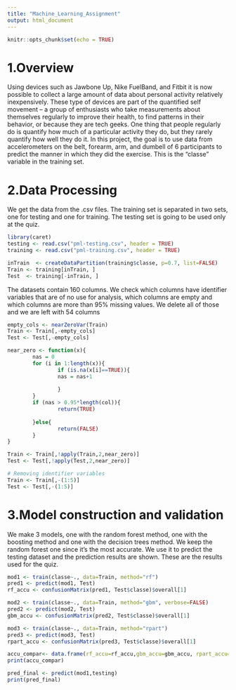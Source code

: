 ```yaml
---
title: "Machine_Learning_Assignment"
output: html_document
---
```


```r
knitr::opts_chunk$set(echo = TRUE)
```

# 1.Overview
Using devices such as Jawbone Up, Nike FuelBand, and Fitbit it is now possible to collect a large amount of data about personal activity relatively inexpensively. These type of devices are part of the quantified self movement – a group of enthusiasts who take measurements about themselves regularly to improve their health, to find patterns in their behavior, or because they are tech geeks. One thing that people regularly do is quantify how much of a particular activity they do, but they rarely quantify how well they do it. In this project, the goal is to use data from accelerometers on the belt, forearm, arm, and dumbell of 6 participants to predict the manner in which they did the exercise. This is the "classe" variable in the training set.

# 2.Data Processing
We get the data from the .csv files. The training set is separated in two sets, one for
testing and one for training. The testing set is going to be used only at the quiz.

```r
library(caret)
testing <- read.csv("pml-testing.csv", header = TRUE)
training <- read.csv("pml-training.csv", header = TRUE)

inTrain  <- createDataPartition(training$classe, p=0.7, list=FALSE)
Train <- training[inTrain, ]
Test  <- training[-inTrain, ]
```
The datasets contain 160 columns. We check which columns have identifier variables that are of no use for analysis,
which columns are empty and which columns are more than 95% missing values. We delete all of those and we are left with
54 columns

```r
empty_cols <- nearZeroVar(Train)
Train <- Train[,-empty_cols]
Test <- Test[,-empty_cols]

near_zero <- function(x){
        nas = 0
        for (i in 1:length(x)){
                if (is.na(x[i]==TRUE)){
                nas = nas+1
                
                }
        }
        if (nas > 0.95*length(col)){
                return(TRUE)
                
        }else{
                return(FALSE)
        }
}

Train <- Train[,!apply(Train,2,near_zero)]
Test <- Test[,!apply(Test,2,near_zero)]

# Removing identifier variables
Train <- Train[,-(1:5)]
Test <- Test[,-(1:5)]
```

# 3.Model construction and validation
We make 3 models, one with the random forest method, one with the boosting method and one with the decision trees method.
We keep the random forest one since it's the most accurate. We use it to predict the testing dataset and the prediction
results are shown. These are the results used for the quiz.

```r
mod1 <- train(classe~., data=Train, method="rf")
pred1 <- predict(mod1, Test)
rf_accu <- confusionMatrix(pred1, Test$classe)$overall[1]

mod2 <- train(classe~., data=Train, method="gbm", verbose=FALSE)
pred2 <- predict(mod2, Test)
gbm_accu <- confusionMatrix(pred2, Test$classe)$overall[1]

mod3 <- train(classe~., data=Train, method="rpart")
pred3 <- predict(mod3, Test)
rpart_accu <- confusionMatrix(pred3, Test$classe)$overall[1]

accu_compar<- data.frame(rf_accu=rf_accu,gbm_accu=gbm_accu, rpart_accu=rpart_accu)
print(accu_compar)

pred_final <- predict(mod1,testing)
print(pred_final)
```


